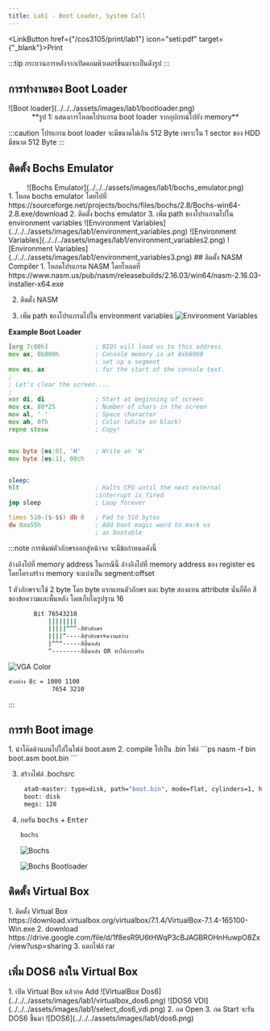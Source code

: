 ```yaml
---
title: Lab1 - Boot Loader, System Call
---
```


<LinkButton href={"/cos3105/print/lab1"} icon="seti:pdf" target={"_blank"}>Print</LinkButton>

:::tip
กระบวนการหลังจากเปิดคอมพิวเตอร์ขึ้นมาจะเป็นดังรูป
:::

## การทำงานของ Boot Loader 

<Card>
![Boot loader](../../../assets/images/lab1/bootloader.png)

<center>
**รูป 1: แสดงการโหลดโปรแกรม boot loader จากอุปกรณ์ไปยัง memory**
</center>

:::caution
โปรแกรม boot loader จะมีขนาดไม่เกิน 512 Byte เพราะใน 1 sector ของ HDD มีขนาด 512 Byte
:::

</Card>

## ติดตั้ง Bochs Emulator

<Card>
<center>
![Bochs Emulator](../../../assets/images/lab1/bochs_emulator.png)
</center>

<Steps>
1. โหลด bochs emulator โดยไปที่ https://sourceforge.net/projects/bochs/files/bochs/2.8/Bochs-win64-2.8.exe/download
2. ติดตั้ง bochs emulator
3. เพิ่ม path ของโปรแกรมไปใน environment variables 
![Environment Variables](../../../assets/images/lab1/environment_variables.png)
![Environment Variables](../../../assets/images/lab1/environment_variables2.png)
![Environment Variables](../../../assets/images/lab1/environment_variables3.png)
</Steps>
</Card>
## ติดตั้ง NASM Compiler

<Card>
<Steps>
1.  โหลดโปรแกรม NASM โดยโหลดที่ https://www.nasm.us/pub/nasm/releasebuilds/2.16.03/win64/nasm-2.16.03-installer-x64.exe

2. ติดตั้ง NASM

3. เพิ่ม path ของโปรแกรมไปใน environment variables
![Environment Variables](../../../assets/images/lab1/environment_variables4.png)
</Steps>

**Example Boot Loader**
```asm
[org 7c00h]          	; BIOS will load us to this address
mov ax, 0b800h       	; Console memory is at 0xb8000
                        ; set up a segment
mov es, ax           	; for the start of the console text.
;
; Let's clear the screen....
;
xor di, di           	; Start at beginning of screen
mov cx, 80*25        	; Number of chars in the screen
mov al, ' '          	; Space character
mov ah, 0fh          	; Color (white on black)
repne stosw          	; Copy!


mov byte [es:0], 'H' 	; Write an 'H'
mov byte [es:1], 08ch


sleep:
hlt                  	; Halts CPU until the next external  
                        ;interrupt is fired
jmp sleep            	; Loop forever

times 510-($-$$) db 0	; Pad to 510 bytes
dw 0aa55h            	; Add boot magic word to mark us                
                        ; as bootable

```

:::note
การพิมพ์ตัวอักษรออกสู่หน้าจอ จะมีข้อกำหนดดังนี้

อ้างอิงไปที่ memory address ในกรณีนี้ อ้างอิงไปที่ memory address ของ register es โดยโครงสร้าง memory จะแบ่งเป็น segment:offset

1 ตัวอักษรจะใช้ 2 byte โดย byte แรกแทนตัวอักษร และ byte สองแทน attribute นั่นก็คือ สีของข้อความและพื้นหลัง โดยเก็บในรูปฐาน 16

```sh frame="none"
       Bit 76543210
           ||||||||
           |||||^^^-สีตัวอักษร
           ||||^----สีตัวอักษร+ความสว่าง
           |^^^-----สีพื้นหลัง
           ^--------สีพื้นหลัง OR ทำให้กระพริบ
```

![VGA Color](../../../assets/images/lab1/vga_color.png)

```sh frame="none"
ตัวอย่าง 8c = 1000 1100
            7654 3210
```
:::

</Card>

## การทำ Boot image

<Card>

<Steps>
1. นำโค๊ดด้านบนไปใส่ในไฟล์ boot.asm
2. compile ไปเป็น .bin ไฟล์ 
   ```ps
   nasm -f bin boot.asm boot.bin
   ```

3. สร้างไฟล์ .bochsrc
   ```bash frame="none"
    ata0-master: type=disk, path="boot.bin", mode=flat, cylinders=1, heads=1, spt=1
    boot: disk
    megs: 128
   ```
4. กดรัน <kbd>bochs</kbd> + <kbd>Enter</kbd>
    ```ps
    bochs
    ```

    ![Bochs](../../../assets/images/lab1/run_bochs.png)

    ![Bochs Bootloader](../../../assets/images/lab1/bochs_bootloader.png)
</Steps>

</Card>

## ติดตั้ง Virtual Box

<Card>
<Steps>
1. ติดตั้ง Virtual Box https://download.virtualbox.org/virtualbox/7.1.4/VirtualBox-7.1.4-165100-Win.exe
2. download https://drive.google.com/file/d/1f8esR9U6tHWqP3cBJAGBROHnHuwpO8Zx/view?usp=sharing
3. แตกไฟล์ rar
</Steps>
</Card>

## เพิ่ม DOS6 ลงใน Virtual Box

<Card>
<Steps>
1. เปิด Virtual Box แล้วกด Add
![VirtualBox Dos6](../../../assets/images/lab1/virtualbox_dos6.png)
![DOS6 VDI](../../../assets/images/lab1/select_dos6_vdi.png)
2. กด Open
3. กด Start จะรัน DOS6 ขึ้นมา
![DOS6](../../../assets/images/lab1/dos6.png)
</Steps>
</Card>
